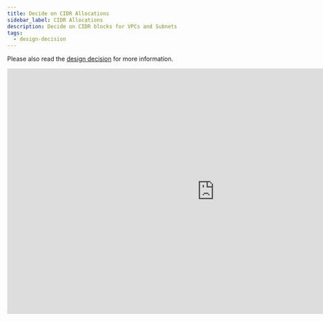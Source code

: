 ```yaml
---
title: Decide on CIDR Allocations
sidebar_label: CIDR Allocations
description: Decide on CIDR blocks for VPCs and Subnets
tags:
  - design-decision
---
```



Please also read the [design decision](/layers/network/design-decisions/decide-on-aws-account-vpc-subnet-cidr-strategy)
for more information.

<iframe
  src="https://docs.google.com/presentation/d/e/2PACX-1vRLXlhggjCF4VZ09qvOF9nLoxi__0EVFgDjgtfLlSRZfzPbd5ZhvzOLSVHECM015A7SCNPJoCeXPb3X/embed?start=false&loop=false&delayms=3000"
  frameborder="0"
  width="960"
  height="569"
  allowfullscreen="true"
  mozallowfullscreen="true"
  webkitallowfullscreen="true"
></iframe>

